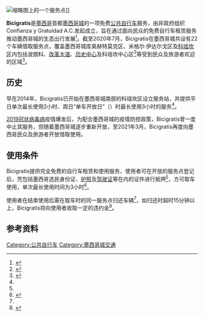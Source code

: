 {{Infobox Public transit|name=Bicigratis|owner=|locale=[[墨西哥城|墨西哥城]]|lines=|stations=22|website=[http://cdmxtravel.com/es/organizate/como-moverse/bicigratis.html]|operator=Confianza y Gratuidad A.C.|reporting marks=|system_length=|track_gauge=|transit_type=[[公共自行車|公共自行車]]}}
[[File:Bicigratis服务点.jpg|缩略图]]上的一个服务点]]

'''Bicigratis'''是[[墨西哥|墨西哥]]首都[[墨西哥城|墨西哥城]]的一项免费[[公共自行車|公共自行车]]服务，由非政府组织Confianza y Gratuidad A.C.发起成立，旨在通过面向民众的免费自行车租赁服务推动墨西哥城的生态出行发展<ref name=":0">{{Cite web|title=Bicigratis|url=http://cdmxtravel.com/es/organizate/como-moverse/bicigratis.html|accessdate=2021-03-13|author=CDMX Travel|language=西班牙语|archive-date=2021-01-17|archive-url=https://web.archive.org/web/20210117025929/http://cdmxtravel.com/es/organizate/como-moverse/bicigratis.html|dead-url=no}}</ref>。截至2020年7月，Bicigratis在墨西哥城共设有22个车辆借取服务点，覆盖墨西哥城库奥赫特莫克区、米格尔·伊达尔戈区及[[科约阿坎区|科瑶坎区]]内包括波朗科、[[改革大道|改革大道]]、[[墨西哥城历史中心|历史中心]]及科瑶坎中心区<ref name=":2">{{Cite web|title=Bici Gratis en el Centro de Coyoacán|url=https://centrodecoyoacan.mx/articulos/bici-gratis-coyoacan|accessdate=2021-03-13|date=2014-11-26|publisher=Centro de Coyoacán|language=西班牙语}}</ref>等受到民众及旅游者欢迎的区域<ref name=":1">{{Cite web|title=Movilidad en la Nueva Normalidad: movilidad activa en la CDMX|url=https://www.timeoutmexico.mx/ciudad-de-mexico/que-hacer/movilidad-activa-en-la-CDMX|accessdate=2021-03-13|author=Anaid Ramírez|date=2020-07-01|publisher=Time Out Mexico|language=西班牙语|archive-date=2021-01-27|archive-url=https://web.archive.org/web/20210127204206/https://www.timeoutmexico.mx/ciudad-de-mexico/que-hacer/movilidad-activa-en-la-CDMX|dead-url=no}}</ref>。

== 历史 ==
早在2014年，Bicigratis已开始在墨西哥城南部的科瑶坎区设立服务站，并提供平日单次最长使用2小时、周日“单车开放日”（{{Lang-es|Ciclotón}}）时最长使用3小时的服务<ref name=":2" />。

[[2019冠状病毒病|2019冠状病毒病]]疫情爆发后，为配合墨西哥城的疫情防控政策，Bicigratis曾一度中止其服务，但随着墨西哥城逐步重新开放，至2021年3月，Bicigratis再度向墨西哥民众及旅游者开放借取使用。

== 使用条件 ==
Bicigratis提供完全免费的自行车租赁和使用服务，使用者可在开放的服务点登记后，凭包括墨西哥选民身份证、[[护照|护照]]及[[駕駛執照|驾驶证]]等在内的证件进行抵押<ref name=":0" />，方可取车使用，单次最长使用时间为3小时<ref>{{Cite web|title=Lugares para rentar bicis gratis|url=https://www.chilango.com/ciudad/nota/2015/08/21/lugares-para-rentar-bicis-gratis|accessdate=2021-03-13|author=Claudio Gardea Ríos|date=2015-08-21|publisher=Chilango|language=西班牙语|archive-date=2018-08-06|archive-url=https://web.archive.org/web/20180806182539/http://www.chilango.com/ciudad/nota/2015/08/21/lugares-para-rentar-bicis-gratis|dead-url=no}}</ref>。

使用者在结束使用后需在取车时的同一服务点归还车辆<ref name=":1" />，如归还时超时15分钟以上，Bicigratis将向使用者收取一定的违约金<ref>{{Cite web|title=Cómo moverte en la CDMX (bicis, motos y turibus)|url=https://www.maiahome.mx/post/lugares-de-inter%C3%A9s-en-la-cdmx|accessdate=2021-03-13|author=Maia Home|date=2020-11-04|publisher=Maia Home|language=西班牙语}}</ref>。

== 参考资料 ==

[[Category:公共自行车|Category:公共自行车]]
[[Category:墨西哥城交通|Category:墨西哥城交通]]

<references />{{公共自行车}}